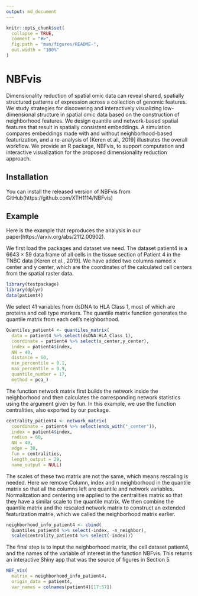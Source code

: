 ```yaml
---
output: md_document
---
```


<!-- README.md is generated from README.Rmd. Please edit that file -->

```r
knitr::opts_chunk$set(
  collapse = TRUE,
  comment = "#>",
  fig.path = "man/figures/README-",
  out.width = "100%"
)
```

# NBFvis

<!-- badges: start -->
<!-- badges: end -->

Dimensionality reduction of spatial omic data can reveal shared, spatially structured patterns of expression across a collection of genomic features. We study strategies for discovering and interactively visualizing low-dimensional structure in spatial omic data based on the construction of neighborhood features. We design quantile and network-based spatial features that result in spatially consistent embeddings. A simulation compares embeddings made with and without neighborhood-based featurization, and a re-analysis of [Keren et al., 2019] illustrates the overall workflow. We provide an R package, NBFvis, to support computation and interactive visualization for the proposed dimensionality reduction approach. 

## Installation

You can install the released version of NBFvis from GitHub(https://github.com/XTH1114/NBFvis)

## Example

Here is the example that reproduces the analysis in our paper(https://arxiv.org/abs/2112.00902). 

We first load the packages and dataset we need. The dataset patient4 is a 6643 × 59 data frame of all cells in the tissue section of Patient 4 in the TNBC data [Keren et al., 2019]. We have added two columns named x center and y center, which are the coordinates of the calculated cell centers from the spatial raster data.

```r
library(testpackage)
library(dplyr)
data(patient4)
```


We select 41 variables from dsDNA to HLA Class 1, most of which are proteins and cell type markers. The quantile matrix function generates the quantile matrix from each cell’s neighborhood.

```r
Quantiles_patient4 <- quantiles_matrix(
  data = patient4 %>% select(dsDNA:HLA_Class_1),
  coordinate = patient4 %>% select(x_center,y_center),
  index = patient4$index,
  NN = 40,
  distance = 60,
  min_percentile = 0.1,
  max_percentile = 0.9,
  quantile_number = 17,
  method = pca_)
```

The function network matrix first builds the network inside the neighborhood and then calculates the corresponding network statistics using the argument given by fun. In this example, we use the function centralities, also exported by our package.

```r
centrality_patient4 <- network_matrix(
  coordinate = patient4 %>% select(ends_with("_center")),
  index = patient4$index,
  radius = 60,
  NN = 40,
  edge = 30,
  fun = centralities,
  length_output = 29,
  name_output = NULL)
```

The scales of these two matrix are not the same, which means rescaling is needed. Here we remove Column, index and n neighborhood in the quantile matrix so that all the columns left are quantile and network variables. Normalization and centering are applied to the centralities matrix so that they have a similar scale to the quantile matrix. We then combine the quantile matrix and the rescaled network matrix to construct an extended featurization matrix, which we called the neighborhood matrix earlier.

```r
neighborhood_info_patient4 <- cbind(
  Quantiles_patient4 %>% select(-index, -n_neighbor),
  scale(centrality_patient4 %>% select(-index)))
```

The final step is to input the neighborhood matrix, the cell dataset patient4, and the names of the variable of interest in the function NBFvis. This returns an interactive Shiny app that was the source of figures in Section 5.

```r
NBF_vis(
  matrix = neighborhood_info_patient4,
  origin_data = patient4,
  var_names = colnames(patient4)[17:57])
```
